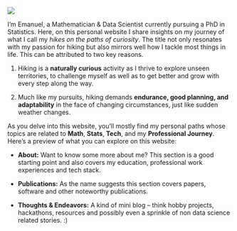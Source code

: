 ![](images/protected/hithere.png){fig-align="center"}

I'm Emanuel, a Mathematician & Data Scientist currently pursuing a PhD in Statistics. Here, on this personal website I share insights on my journey of what I call my *hikes on the paths of curiosity*. The title not only resonates with my passion for hiking but also mirrors well how I tackle most things in life. This can be attributed to two key reasons.

1. Hiking is a **naturally curious** activity as I thrive to explore unseen territories, to challenge myself as well as to get better and grow with every step along the way. 

2. Much like my pursuits, hiking demands **endurance, good planning, and adaptability** in the face of changing circumstances, just like sudden weather changes.

As you delve into this website, you'll mostly find my personal paths whose topics are related to **Math**, **Stats**, **Tech**, and my **Professional Journey**. Here's a preview of what you can explore on this website:

- **About:** Want to know some more about me? This section is a good starting point and also covers my education, professional work experiences and tech stack. 

- **Publications:** As the name suggests this section covers papers, software and other noteworthy publications.

- **Thoughts & Endeavors:** A kind of mini blog – think hobby projects, hackathons, resources and possibly even a sprinkle of non data science related stories. :) 
